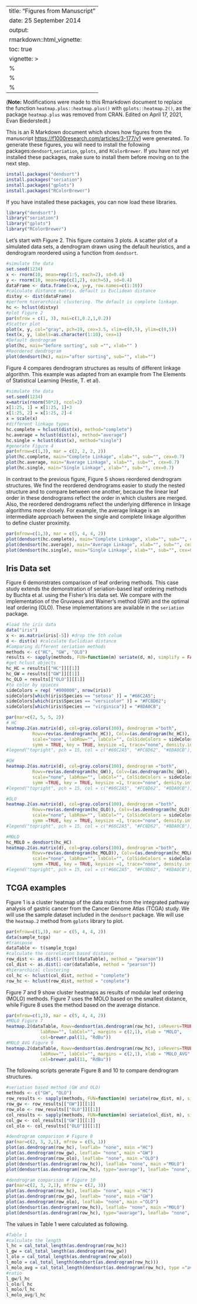 
---
title: "Figures from Manuscript"
date: 25 September 2014
output: 
  rmarkdown::html_vignette:
    toc: true
vignette: >
  %\VignetteIndexEntry{"Figures from Manuscript"}
  %\VignetteEngine{knitr::rmarkdown}
  %\VignetteEncoding{UTF-8}
---

(**Note:** Modifications were made to this Rmarkdown document to replace the function `heatmap.plus::heatmap.plus()` with `gplots::heatmap.2()`, as the package `heatmap.plus` was removed from CRAN. Edited on April 17, 2021, Evan Biederstedt.)

This is an R Markdown document which shows how figures from the manuscript <https://f1000research.com/articles/3-177/v1> were generated. To generate these figures, you will need to install the following packages:`dendsort`,`seriation`, `gplots`, and `RColorBrewer`.  If you have not yet installed these packages, make sure to install them before moving on to the next step.

```r
install.packages("dendsort")
install.packages("seriation")
install.packages("gplots")
install.packages("RColorBrewer")
```

If you have installed these packages, you can now load these libraries.

```r
library("dendsort")
library("seriation")
library("gplots")
library("RColorBrewer")
```

Let's start with Figure 2. This figure contains 3 plots. A scatter plot of a simulated data sets, a dendrogram drawn using the default heuristics, and a dendrogram reordered using a function from `dendsort`.

```r
#simulate the data
set.seed(1234)
x <- rnorm(10, mean=rep(1:5, each=2), sd=0.4)
y <- rnorm(10, mean=rep(c(1,2), each=5), sd=0.4)
dataFrame <- data.frame(x=x, y=y, row.names=c(1:10))
#calculate distance matrix. default is Euclidean distance
distxy <- dist(dataFrame)
#perform hierarchical clustering. The default is complete linkage.
hc <- hclust(distxy)
#plot Figure 2
par(mfrow = c(1, 3), mai=c(1,0.2,1,0.2))
#Scatter plot
plot(x, y, col="gray", pch=19, cex=3.5, xlim=c(0,5), ylim=c(0,5))
text(x, y, labels=as.character(1:10), cex=1)
#Default dendrogram
plot(hc, main="before sorting", sub ="", xlab="" )
#Reordered dendrogram
plot(dendsort(hc), main="after sorting", sub="", xlab="")
```

Figure 4 compares dendrogram structures as results of different linkage algorithm. This example was adapted from an example from The Elements of Statistical Learning (Hestie, T. et al).

```r
#simulate the data
set.seed(1234)
x=matrix(rnorm(50*2), ncol=2)
x[1:25, 1] = x[1:25, 1]+3
x[1:25, 2] = x[1:25, 2]-4
x = scale(x)
#different linkage types
hc.complete = hclust(dist(x), method="complete")
hc.average = hclust(dist(x), method="average")
hc.single = hclust(dist(x), method="single")
#generate Figure 4
par(mfrow=c(1,3), mar = c(2, 2, 2, 2))
plot(hc.complete, main="Complete Linkage", xlab="", sub="", cex=0.7)
plot(hc.average, main="Average Linkage", xlab="", sub="", cex=0.7)
plot(hc.single, main="Single Linkage", xlab="", sub="", cex=0.7)

```
In contrast to the previous figure, Figure 5 shows reordered dendrogram structures. We find the reordered dendrograms easier to study the nested structure and to compare between one another, because the linear leaf order in these dendrograms reflect the order in which clusters are merged. Also, the reordered dendrograms reflect the underlying difference in linkage algorithms more closely.  For example, the average linkage is an intermediate approach between the single and complete linkage algorithm to define cluster proximity.

```r
par(mfrow=c(1,3), mar = c(5, 4, 4, 2))
plot(dendsort(hc.complete), main="Complete Linkage", xlab="", sub="", cex=0.7)
plot(dendsort(hc.average), main="Average Linkage", xlab="", sub="", cex=0.7)
plot(dendsort(hc.single), main="Single Linkage", xlab="", sub="", cex=0.7)
```

## Iris Data set
Figure 6 demonstrates comparison of leaf ordering methods.  This case study extends the demonstration of seriation-based leaf ordering methods by Buchta et al. using the Fisher's Iris data set. We compare with the implementation of the Gruvaeus and Wainer's method (GW) and the optimal leaf ordering (OLO).  These implementations are available in the `seriation` package.

```r
#load the iris data
data("iris")
x <- as.matrix(iris[-5]) #drop the 5th colum
d <- dist(x) #calculate Euclidian distance
#Comparing different seriation methods
methods <- c("HC", "GW", "OLO")
results <- sapply(methods, FUN=function(m) seriate(d, m), simplify = FALSE)
#get hclust objects
hc_HC = results[["HC"]][[1]]
hc_GW = results[["GW"]][[1]]
hc_OLO = results[["OLO"]][[1]]
#to color by spieces
sideColors = rep( "#000000", nrow(iris))
sideColors[which(iris$Species == "setosa" )] = "#66C2A5";
sideColors[which(iris$Species == "versicolor" )] = "#FC8D62";
sideColors[which(iris$Species == "virginica")] = "#8DA0CB";

par(mar=c(2, 5, 5, 2))
# HC
heatmap.2(as.matrix(d), col=gray.colors(100), dendrogram ="both",
          Rowv=rev(as.dendrogram(hc_HC)), Colv=(as.dendrogram(hc_HC)),
          scale="none", labRow="", labCol="", ColSideColors = sideColors,
          symm = TRUE, key = TRUE, keysize =1, trace="none", density.info="none", xlab="HC")
#legend("topright", pch = 15, col = c("#66C2A5", "#FC8D62", "#8DA0CB"), legend = c("setosa", "versicolor", "virginica"))

#GW
heatmap.2(as.matrix(d), col=gray.colors(100), dendrogram ="both",
          Rowv=rev(as.dendrogram(hc_GW)), Colv=(as.dendrogram(hc_GW)),
          scale="none", labRow="", labCol="", ColSideColors = sideColors,
          symm =TRUE, key = TRUE, keysize =1, trace="none", density.info="none", xlab="GW")
#legend("topright", pch = 15, col = c("#66C2A5", "#FC8D62", "#8DA0CB"), legend = c("setosa", "versicolor", "virginica"))

#OLO
heatmap.2(as.matrix(d), col=gray.colors(100), dendrogram ="both",
          Rowv=rev(as.dendrogram(hc_OLO)), Colv=(as.dendrogram(hc_OLO)),
          scale="none", labRow="", labCol="", ColSideColors = sideColors,
          symm =TRUE, key = TRUE, keysize =1, trace="none", density.info="none", xlab="OLO")
#legend("topright", pch = 15, col = c("#66C2A5", "#FC8D62", "#8DA0CB"), legend = c("setosa", "versicolor", "virginica"))

#MOLO
hc_MOLO = dendsort(hc_HC)
heatmap.2(as.matrix(d), col=gray.colors(100), dendrogram ="both",
          Rowv=rev(as.dendrogram(hc_MOLO)), Colv=(as.dendrogram(hc_MOLO)),
          scale="none", labRow="", labCol="", ColSideColors = sideColors,
          symm =TRUE, key = TRUE, keysize =1, trace="none", density.info="none", xlab="MOLO")
#legend("topright", pch = 15, col = c("#66C2A5", "#FC8D62", "#8DA0CB"), legend = c("setosa", "versicolor", "virginica"))

```

## TCGA examples
Figure 1 is a cluster heatmap of the data matrix from the integrated pathway analysis of gastric cancer from the Cancer Genome Atlas (TCGA) study. We will use the sample dataset included in the `dendsort` package. We will use the `heatmap.2` method from `gplots` library to plot.

```r
par(mfrow=c(1,3), mar = c(5, 4, 4, 2))
data(sample_tcga)
#transpose
dataTable <- t(sample_tcga)
#calculate the correlation based distance
row_dist <- as.dist(1-cor(t(dataTable), method = "pearson"))
col_dist <- as.dist(1-cor(dataTable, method = "pearson"))
#hierarchical clustering
col_hc <- hclust(col_dist, method = "complete")
row_hc <- hclust(row_dist, method = "complete")

```

Figure 7 and 9 show cluster heatmaps as results of modular leaf ordering (MOLO) methods. Figure 7 uses the MOLO based on the smallest distance, while Figure 8 uses the method based on the average distance.

```r
par(mfrow=c(1,3), mar = c(5, 4, 4, 2))
#MOLO Figure 7
heatmap.2(dataTable, Rowv=dendsort(as.dendrogram(row_hc), isRevers=TRUE), Colv=dendsort(as.dendrogram(col_hc)),
             labRow="", labCol="", margins = c(2,1), xlab = "MOLO", 
             col=brewer.pal(11, "RdBu"))
#MOLO_AVG Figure 9
heatmap.2(dataTable, Rowv=dendsort(as.dendrogram(row_hc), isRevers=TRUE, type="average"), Colv=dendsort(as.dendrogram(col_hc), type="average"),
             labRow="", labCol="", margins = c(2,1), xlab = "MOLO_AVG", 
             col=brewer.pal(11, "RdBu"))

```

The following scripts generate Figure 8 and 10 to compare dendrogram structures. 
```r
#seriation based method (GW and OLO)
methods <- c("GW", "OLO")
row_results <- sapply(methods, FUN=function(m) seriate(row_dist, m), simplify = FALSE)
row_gw <- row_results[["GW"]][[1]]
row_olo <- row_results[["OLO"]][[1]]
col_results <- sapply(methods, FUN=function(m) seriate(col_dist, m), simplify = FALSE)
col_gw <- col_results[["GW"]][[1]]
col_olo <- col_results[["OLO"]][[1]]

#dendrogram comparison # Figure 8
par(mar=c(2, 3, 2,1), mfrow = c(5, 1))
plot(as.dendrogram(row_hc), leaflab= "none", main ="HC")
plot(as.dendrogram(row_gw), leaflab= "none", main ="GW")
plot(as.dendrogram(row_olo), leaflab= "none", main ="OLO")
plot(dendsort(as.dendrogram(row_hc)), leaflab= "none", main ="MOLO")
plot(dendsort(as.dendrogram(row_hc), type="average"), leaflab= "none", main ="MOLO_AVG")

#dendrogram comparison # Figure 10
par(mar=c(2, 3, 2,1), mfrow = c(2, 3))
plot(as.dendrogram(row_hc), leaflab= "none", main ="HC")
plot(as.dendrogram(row_gw), leaflab= "none", main ="GW")
plot(as.dendrogram(row_olo), leaflab= "none", main ="OLO")
plot(dendsort(as.dendrogram(row_hc)), leaflab= "none", main ="MOLO")
plot(dendsort(as.dendrogram(row_hc), type="average"), leaflab= "none", main ="MOLO_AVG")

```

The values in Table 1 were calculated as following.
```r
#Table 1
#calculate the length
l_hc = cal_total_length(as.dendrogram(row_hc))
l_gw = cal_total_length(as.dendrogram(row_gw))
l_olo = cal_total_length(as.dendrogram(row_olo))
l_molo = cal_total_length(dendsort(as.dendrogram(row_hc)))
l_molo_avg = cal_total_length(dendsort(as.dendrogram(row_hc), type ="average"))
#ratio
l_gw/l_hc
l_olo/l_hc
l_molo/l_hc
l_molo_avg/l_hc
```
